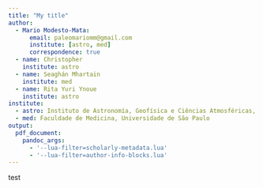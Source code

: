 ```yaml
---
title: "My title"
author:
  - Mario Modesto-Mata:
      email: paleomariomm@gmail.com
      institute: [astro, med]
      correspondence: true
  - name: Christopher
    institute: astro
  - name: Seaghán Mhartain
    institute: med
  - name: Rita Yuri Ynoue
    institute: astro
institute:
  - astro: Instituto de Astronomía, Geofísica e Ciências Atmosféricas, Universidade de São Paulo
  - med: Faculdade de Medicina, Universidade de São Paulo
output: 
  pdf_document: 
    pandoc_args:
      - '--lua-filter=scholarly-metadata.lua'
      - '--lua-filter=author-info-blocks.lua'
---
```


test
